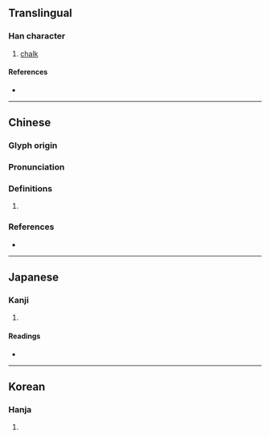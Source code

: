 {{character info/new}}
==Translingual==

===Han character===
{{Han char|rn=32|rad=土|as=12|sn=15|four=48161|canj=GTGR,GTTR|ids=⿰土善}}

# [[chalk]]

====References====
* {{Han ref|kx=0238.320|dkj=05461|dj=0477.170|hdz=10489.050|uh=58A1|ud=22689|bh=E552|bd=58706}}

----

==Chinese==
{{zh-forms}}

===Glyph origin===
{{Han etym}}

===Pronunciation===
{{zh-pron
|m=shàn
|c=sin6
|mc=y
|oc=y
|cat=
}}

===Definitions===
{{zh-hanzi}}

# {{rfdef|zh}}

===References===
* {{R:yue:Hanzi}}

----

==Japanese==

===Kanji===
{{ja-kanji|grade=|rs=土12}}

# {{defn|lang=ja|sort=土12}}

====Readings====
* {{ja-readings|on=[[せん]] (sen), [[ぜん]] (zen)|kun=[[しろつち]] (shirotsuchi)}}

----

==Korean==

===Hanja===
{{ko-hanja|hangeul=선|rv=seon|mr=sŏn}}

# {{defn|lang=ko|sort=土12}}